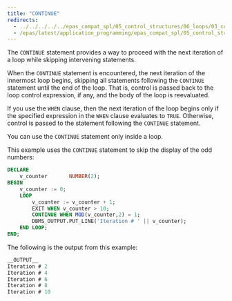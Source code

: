 ```yaml
---
title: "CONTINUE"
redirects:
  - ../../../../../epas_compat_spl/05_control_structures/06_loops/03_continue #generated for docs/epas/reorg-role-use-case-mode
  - /epas/latest/application_programming/epas_compat_spl/05_control_structures/06_loops/03_continue/
---
```


<div id="continue" class="registered_link"></div>

The `CONTINUE` statement provides a way to proceed with the next iteration of a loop while skipping intervening statements.

When the `CONTINUE` statement is encountered, the next iteration of the innermost loop begins, skipping all statements following the `CONTINUE` statement until the end of the loop. That is, control is passed back to the loop control expression, if any, and the body of the loop is reevaluated.

If you use the `WHEN` clause, then the next iteration of the loop begins only if the specified expression in the `WHEN` clause evaluates to `TRUE`. Otherwise, control is passed to the statement following the `CONTINUE` statement.

You can use the `CONTINUE` statement only inside a loop.

This example uses the `CONTINUE` statement to skip the display of the odd numbers:

```sql
DECLARE
    v_counter       NUMBER(2);
BEGIN
    v_counter := 0;
    LOOP
        v_counter := v_counter + 1;
        EXIT WHEN v_counter > 10;
        CONTINUE WHEN MOD(v_counter,2) = 1;
        DBMS_OUTPUT.PUT_LINE('Iteration # ' || v_counter);
    END LOOP;
END;
```

The following is the output from this example:

```sql
__OUTPUT__
Iteration # 2
Iteration # 4
Iteration # 6
Iteration # 8
Iteration # 10
```
